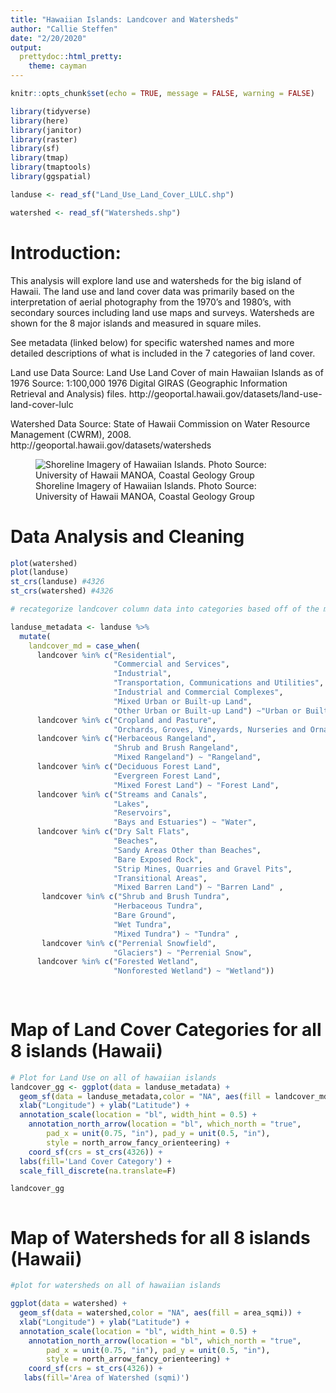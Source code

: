 ```yaml
---
title: "Hawaiian Islands: Landcover and Watersheds"
author: "Callie Steffen"
date: "2/20/2020"
output:
  prettydoc::html_pretty:
    theme: cayman
---
```


```r
knitr::opts_chunk$set(echo = TRUE, message = FALSE, warning = FALSE)

library(tidyverse)
library(here)
library(janitor)
library(raster)
library(sf)
library(tmap)
library(tmaptools)
library(ggspatial)

landuse <- read_sf("Land_Use_Land_Cover_LULC.shp")

watershed <- read_sf("Watersheds.shp")

```

# Introduction: 

This analysis will explore land use and watersheds for the big island of Hawaii. The land use and land cover data was primarily based on the interpretation of aerial photography from the 1970's and 1980's, with secondary sources including land use maps and surveys. Watersheds are shown for the 8 major islands and measured in square miles.

See metadata (linked below) for specific watershed names and more detailed descriptions of what is included in the 7 categories of land cover.

Land use Data Source:
Land Use Land Cover of main Hawaiian Islands as of 1976 Source:	1:100,000 1976 Digital GIRAS (Geographic Information Retrieval and Analysis) files.  http://geoportal.hawaii.gov/datasets/land-use-land-cover-lulc

Watershed Data Source: State of Hawaii Commission on Water Resource Management (CWRM), 2008.
 http://geoportal.hawaii.gov/datasets/watersheds

![Shoreline Imagery of Hawaiian Islands. Photo Source: University of Hawaii MANOA, Coastal Geology Group](images/hawaii.png)


# Data Analysis and Cleaning
```r

plot(watershed)
plot(landuse)
st_crs(landuse) #4326
st_crs(watershed) #4326

# recategorize landcover column data into categories based off of the metadata so we have fewer categories to visualize making for a cleaner map

landuse_metadata <- landuse %>%
  mutate(
    landcover_md = case_when(
      landcover %in% c("Residential",
                       "Commercial and Services",
                       "Industrial", 
                       "Transportation, Communications and Utilities", 
                       "Industrial and Commercial Complexes",
                       "Mixed Urban or Built-up Land",
                       "Other Urban or Built-up Land") ~"Urban or Built-up Land",
      landcover %in% c("Cropland and Pasture", 
                       "Orchards, Groves, Vineyards, Nurseries and Ornamental Horticultural Areas", "Confined Feeding Operations","Other Agricultural Land") ~ "Agricultural Land",
      landcover %in% c("Herbaceous Rangeland",
                       "Shrub and Brush Rangeland",
                       "Mixed Rangeland") ~ "Rangeland",
      landcover %in% c("Deciduous Forest Land",
                       "Evergreen Forest Land",
                       "Mixed Forest Land") ~ "Forest Land",
      landcover %in% c("Streams and Canals",
                       "Lakes",
                       "Reservoirs",
                       "Bays and Estuaries") ~ "Water",
      landcover %in% c("Dry Salt Flats",
                       "Beaches",
                       "Sandy Areas Other than Beaches",
                       "Bare Exposed Rock",
                       "Strip Mines, Quarries and Gravel Pits",
                       "Transitional Areas",
                       "Mixed Barren Land") ~ "Barren Land" ,
       landcover %in% c("Shrub and Brush Tundra",
                       "Herbaceous Tundra",
                       "Bare Ground",
                       "Wet Tundra",
                       "Mixed Tundra") ~ "Tundra" ,
       landcover %in% c("Perrenial Snowfield",
                       "Glaciers") ~ "Perrenial Snow",
      landcover %in% c("Forested Wetland",
                       "Nonforested Wetland") ~ "Wetland"))
      
  

```

# Map of Land Cover Categories for all 8 islands (Hawaii)
```r
# Plot for Land Use on all of hawaiian islands
landcover_gg <- ggplot(data = landuse_metadata) +
  geom_sf(data = landuse_metadata,color = "NA", aes(fill = landcover_md)) +
  xlab("Longitude") + ylab("Latitude") +
  annotation_scale(location = "bl", width_hint = 0.5) +
    annotation_north_arrow(location = "bl", which_north = "true", 
        pad_x = unit(0.75, "in"), pad_y = unit(0.5, "in"),
        style = north_arrow_fancy_orienteering) +
    coord_sf(crs = st_crs(4326)) +
  labs(fill='Land Cover Category') +
  scale_fill_discrete(na.translate=F)

landcover_gg



```

# Map of Watersheds for all 8 islands (Hawaii)
```r
#plot for watersheds on all of hawaiian islands

ggplot(data = watershed) +
  geom_sf(data = watershed,color = "NA", aes(fill = area_sqmi)) +
  xlab("Longitude") + ylab("Latitude") +
  annotation_scale(location = "bl", width_hint = 0.5) +
    annotation_north_arrow(location = "bl", which_north = "true", 
        pad_x = unit(0.75, "in"), pad_y = unit(0.5, "in"),
        style = north_arrow_fancy_orienteering) +
    coord_sf(crs = st_crs(4326)) +
   labs(fill='Area of Watershed (sqmi)')



```

